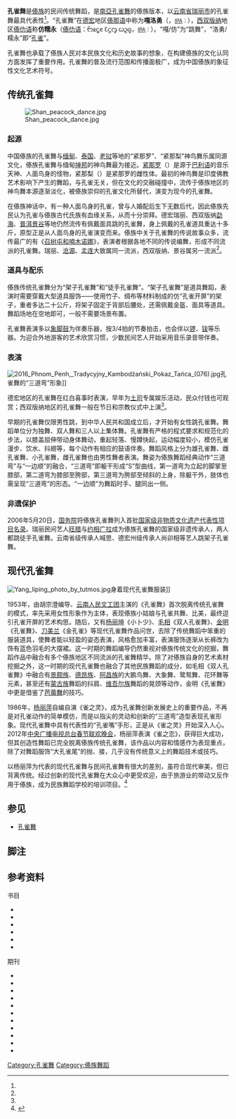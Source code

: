 {{中国非物质文化遗产
| 级别 = 国
| 名称 = 傣族孔雀舞
| 序号 = 130
| 编号项目 = Ⅲ-27<ref name="非遗网">{{cite web |title=傣族孔雀舞 |url=http://www.ihchina.cn/project_details/12970 |website=www.ihchina.cn |publisher=中国非物质文化遗产网 |access-date=2021-03-13 |archive-date=2021-06-04 |archive-url=https://web.archive.org/web/20210604221606/http://www.ihchina.cn/project_details/12970 }}</ref>
| 图片 = 
| 分类 = 传统舞蹈
| 申报地区或单位 = [[云南省|云南省]][[瑞丽市|瑞丽市]]
| 登录时间 = 2006
| 传承人 = [[约相|约相]]、[[旺腊|旺腊]]
}}

'''孔雀舞'''是[[傣族|傣族]]的民间传统舞蹈，是[[南亞|南亞]][[孔雀舞|孔雀舞]]的傣族版本，以[[云南省|云南省]][[瑞丽市|瑞丽市]]的孔雀舞最具代表性<ref name="非遗网"/>。“孔雀舞”在[[德宏傣族景颇族自治州|德宏]]地区[[傣那语|傣那语]]中称为'''嘎洛勇'''{{cfn|马向东等|y=2011|p=44}}（{{Lang-tdd|ᥐᥣᥲ ᥘᥨᥐ ᥕᥧᥒᥰ}}，<small>[[国际音标|IPA]]：{{IPA|/ka<sup>31</sup> lok<sup>53</sup> juŋ<sup>55</sup>/}}</small>），[[西双版纳傣族自治州|西双版纳]]地区[[傣仂语|傣仂语]]称'''仿糯永'''{{cfn|郑纯等|y=2000|p=205}}（[[傣仂语|傣仂语]]：ᦝᦸᧃᧉ ᦷᦓᧅ ᦍᦳᧂ，<small>[[国际音标|IPA]]：{{IPA|/fɔn<sup>4</sup> nok<sup>8</sup> juŋ<sup>2</sup>/}}</small>）。“嘎/仿”为“跳舞”{{cfn|孟尊贤|y=2007|p=6}}{{cfn|喻翠容|罗美珍|y=2003|p=296}}，“洛勇/糯永”即“[[孔雀|孔雀]]”{{cfn|孟尊贤|y=2007|p=1036}}{{cfn|喻翠容|罗美珍|y=2003|p=211}}。

孔雀舞也承载了傣族人民对本民族文化和历史故事的想象，在构建傣族的文化认同方面发挥了重要作用{{cfn|段世敏|李卫红|y=2015|p=114}}。孔雀舞的普及流行范围和传播面极广，成为中国傣族的象征性文化艺术符号{{cfn|石剑峰|石裕祖|y=2018|p=85}}。

==传统孔雀舞==

[[File:Shan_peacock_dance.jpg|thumb]]

===起源===

中国傣族的孔雀舞与[[缅甸|缅甸]]、[[泰国|泰国]]、[[老挝|老挝]]等地的“紧那罗”、“紧那梨”神鸟舞乐属同源文化{{cfn|朱海鹰|y=2018|p=66}}，傣族孔雀舞与缅甸[[掸邦|掸邦]]的神鸟舞最为接近{{cfn|朱海鹰|y=2018|p=65}}。[[紧那罗|紧那罗]]（{{lang-my|ကိန္နရာ}}）是源于[[巴利语|巴利语]]的音乐天神、人面鸟身的怪物，紧那梨（{{lang-my|ကိန္နရီ}}）是紧那罗的雌性体{{cfn|陈孺性|y=1962|p=28}}。最初的神鸟舞是印度佛教艺术影响下产生的舞蹈，与孔雀无关，但在文化的交融碰撞中，流传于傣族地区的神鸟舞本源逐渐淡化，被傣族崇仰的孔雀文化所替代，演变为现今的孔雀舞{{cfn|朱海鹰|y=2018|p=67}}。

在傣族神话中，有一种人面鸟身的孔雀，曾与人婚配后生下无数后代，因此傣族先民认为孔雀与傣族古代氏族有血缘关系，从而十分崇拜{{cfn|岩峰等|y=1999|p=287}}。德宏瑞丽、西双版纳[[勐海县|勐海]]、[[普洱市|普洱]][[景谷傣族彝族自治县|景谷]]等地仍然流传有佩戴面具跳的孔雀舞，身上佩戴的孔雀道具重达十多斤，原型正是从人面鸟身的孔雀演变而来{{cfn|岩峰等|y=1999|p=287}}。傣族中关于孔雀舞的传说故事众多，流传最广的有《[[召树屯|召树屯和喃木诺娜]]》，表演者根据各地不同的传说编舞，形成不同流派的孔雀舞{{cfn|赵世林|田婧|y=2010|p=54}}。瑞丽、[[沧源佤族自治县|沧源]]、[[孟连傣族拉祜族佤族自治县|孟连]]大致属同一流派，西双版纳、景谷属另一流派<ref name="李晓璇"/>。

===道具与配乐===

傣族传统孔雀舞分为“架子孔雀舞”和“徒手孔雀舞”{{cfn|石剑峰|石裕祖|y=2018|p=87}}。“架子孔雀舞”是道具舞蹈，表演时需要穿戴大型道具服饰——使用竹子、绸布等材料制成的仿“孔雀开屏”的架子，重者多达二十公斤{{cfn|郑好|y=2015|p=109}}，将架子固定于背部后腰处{{cfn|朱海鹰|y=2018|p=63}}，还需佩戴金盔、面具等道具{{cfn|郑好|y=2015|p=108}}。舞蹈场地在空地即可，一般不需要场景布置{{cfn|姜克微|y=2015|p=212}}。

孔雀舞表演多以[[象脚鼓|象脚鼓]]为伴奏乐器，按3/4拍的节奏拍击{{cfn|刘兰雨|y=2019|p=127}}，也会伴以[[锣|锣]]、[[钹|钹]]等乐器{{cfn|韦佳瑛|y=2015|p=110}}。为迎合外地游客的艺术欣赏习惯，少数民间艺人开始采用音乐录音带伴奏{{cfn|石剑峰|石裕祖|y=2018|p=91}}。

===表演===
[[File:2016_Phnom_Penh,_Tradycyjny_Kambodżański_Pokaz_Tańca_(076).jpg|thumb]]孔雀舞的“三道弯”形象]]

德宏地区的孔雀舞在红白喜事时表演，早年为[[土司|土司]]专属娱乐活动，民众付钱也可观赏；西双版纳地区的孔雀舞一般在节日和宗教仪式中上演<ref name="李晓璇"/>。

早期的孔雀舞仅限男性跳，到中华人民共和国成立后，才开始有女性跳孔雀舞{{cfn|周灿|尹卫东|景德萍|y=2011|p=183}}。舞蹈单位分为独舞、双人舞和三人以上集体舞{{cfn|周灿|尹卫东|景德萍|y=2011|p=183}}。孔雀舞有严格的程式要求和规范化的步法，以膝盖屈伸带动身体舞动，重起轻落、慢蹲快起，运动幅度较小{{cfn|刘兰雨|y=2019|p=127}}，模仿孔雀漫步、饮水、抖翅等{{cfn|石剑峰|石裕祖|y=2018|p=87}}，每个动作有相应的鼓语伴奏{{cfn|赵世林|田婧|y=2010|p=54}}。舞蹈风格上分为雄孔雀舞、雌孔雀舞、小孔雀舞，雌孔雀舞也由男性舞者表演{{cfn|赵世林|田婧|y=2010|p=54}}。舞姿为傣族舞蹈经典动作“三道弯”与“一边顺”的融合，“三道弯”即躯干形成“S”型曲线，第一道弯为立起的脚掌至膝部，第二道弯为膝部至胯部，第三道弯为胯部至倾斜的上身，除躯干外，肢体也需呈现“三道弯”的形态{{cfn|段世敏|李卫红|y=2015|p=112}}。“一边顺”为舞蹈时手、腿同出一侧{{cfn|姜克微|y=2015|p=211}}。

===非遗保护===

2006年5月20日，[[中华人民共和国国务院|国务院]]将傣族孔雀舞列入首批[[国家级非物质文化遗产代表性项目名录|国家级非物质文化遗产代表性项目名录]]{{cfn|周灿|尹卫东|景德萍|y=2011|p=183}}。瑞丽民间艺人[[旺腊|旺腊]]与[[约相|约相广拉]]成为傣族孔雀舞的国家级非遗传承人{{cfn|石剑峰|石裕祖|y=2018|p=88}}，两人都跳徒手孔雀舞{{cfn|石剑峰|石裕祖|y=2018|p=89}}。云南省级传承人喊思、德宏州级传承人尚卯相等艺人跳架子孔雀舞{{cfn|石剑峰|石裕祖|y=2018|p=90}}。

==现代孔雀舞==

[[File:Yang_liping_photo_by_tutmos.jpg|thumb]]身着现代孔雀舞服装]]

1953年，由胡宗澄编导、[[中国人民解放军昆明军区国防京剧团|云南人民文工团]]主演的《孔雀舞》首次脱离传统孔雀舞的模式，率先采用女性形象作为主体，表现傣族小姑娘与孔雀共舞、比美，最终逗引孔雀开屏的艺术构思{{cfn|余凯亮|y=2018|p=38}}。随后，又有[[杨丽坤|杨丽坤]]《小卜少》、[[毛相|毛相]]《双人孔雀舞》、[[金明_(1926年)|金明]]《孔雀舞》、[[刀美兰|刀美兰]]《金孔雀》等现代孔雀舞作品问世，去除了传统舞蹈中笨重的服装道具，使舞者能以轻盈的姿态表演，风格愈加丰富{{cfn|余凯亮|y=2018|p=38}}，表演服饰逐渐从长裤改为饰有蓝色羽毛的大摆裙{{cfn|郑好|y=2015|p=109}}。这一时期的舞蹈编导仍然重视对傣族传统文化的挖掘，舞蹈作品中融合有多个傣族地区不同流派的孔雀舞精华{{cfn|刘兰雨|y=2019|p=127}}。除了对傣族自身的艺术素材挖掘之外，这一时期的现代孔雀舞也融合了其他民族舞蹈的成分，如毛相《双人孔雀舞》中融合有[[景颇族|景颇族]]、[[德昂族|德昂族]]、[[阿昌族|阿昌族]]的大鹏鸟舞、大象舞、鹭鸳舞、花环舞等元素，甚至还有[[蒙古族|蒙古族]]舞蹈的抖肩、[[维吾尔族|维吾尔族]]舞蹈的晃颈等动作，金明《孔雀舞》中更是借鉴了[[芭蕾舞|芭蕾舞]]的技巧{{cfn|郑好|y=2015|p=109}}。

1986年，[[杨丽萍|杨丽萍]]自编自演《雀之灵》，成为孔雀舞创新发展史上的重要作品{{cfn|余凯亮|y=2018|p=38}}，不再是对孔雀动作的简单模仿，而是以指尖的灵动和创新的“三道弯”造型表现孔雀形象{{cfn|刘兰雨|y=2019|p=127}}。现代孔雀舞中具有代表性的“孔雀嘴”手形，正是从《雀之灵》开始深入人心{{cfn|常俊勇|y=2016|p=33}}。2012年[[中央广播电视总台春节联欢晚会|中央广播电视总台春节联欢晚会]]，杨丽萍表演《雀之恋》，获得巨大成功，但其创造性舞蹈已完全脱离傣族传统孔雀舞，该作品以内容和情感作为表现重点，除了对舞蹈服饰“大孔雀尾”的抛、接，几乎没有传统意义上的舞蹈技术或技巧{{cfn|余凯亮|y=2018|p=39}}。

以杨丽萍为代表的现代孔雀舞与民间孔雀舞有很大的差別，虽符合现代审美，但已背离传统。经过创新的现代孔雀舞在大众心中更受欢迎，由于旅游业的带动又反作用于傣族，成为民族舞蹈学校的培训项目。<ref name="李晓璇">{{cite web |author=李晓璇 |title=傣族人不认识的孔雀舞 |url=http://history.sina.com.cn/cul/zl/2014-08-22/120898386.shtml |publisher=新浪文化 |date=2014-08-22 |access-date=2021-03-14 |archive-url=https://web.archive.org/web/20150627202334/http://history.sina.com.cn/cul/zl/2014-08-22/120898386.shtml |archive-date=2015-06-27 |dead-url=no }}</ref>

==参见==
*[[孔雀舞|孔雀舞]]

==脚注==
{{reflist|30em}}

==参考资料==
{{refbegin}}
;书目
*{{cite book |author1=喻翠容 |author2=罗美珍 |title=傣仂汉词典 |location=[[北京|北京]] |publisher=[[民族出版社|民族出版社]] |date=2003 |isbn=7-105-05834-X |ref={{sfnref|喻翠容|罗美珍|2003}} }}
*{{cite book |author=孟尊贤 |title=傣汉词典 |location=[[昆明市|昆明]] |publisher=[[云南民族出版社|云南民族出版社]] |date=2007 |isbn=978-7-5367-3790-7 |ref={{sfnref|孟尊贤|2007}} }}
*{{cite book |author1=马向东,邵建萍,赵家富 主编 |author2=德宏州史志办 编 |title=德宏州志·文化卷 |location=[[芒市|芒市]] |publisher=[[德宏民族出版社|德宏民族出版社]] |date=2011 |isbn=7-80750-583-9 |ignore-isbn-error=true |ref={{sfnref|马向东等|2011}} }}
*{{cite book |author1=郑纯 总编 |author2=西双版纳傣族自治州地方志编纂委员会 编 |title=西双版纳傣族自治州志 下册 |location=[[北京|北京]] |publisher=[[新华出版社|新华出版社]] |date=2000 |isbn=7-5011-5422-8 |ref={{sfnref|郑纯等|2000}} }}
*{{cite book |author=[[陈孺性|陈孺性]] |title=模范缅华大辞典 |location=[[仰光|仰光]] |publisher=集美印务公司 |date=1962 |ref={{sfnref|陈孺性|1962}} }}
*{{cite book |author1=岩峰 主编 |author2=云南省民族事务委员会 编 |title=傣族文化大观 |location=昆明 |publisher=云南民族出版社 |date=1999 |isbn=7-5367-1849-7 |ref={{sfnref|岩峰等|1999}} }}

;期刊
*{{cite journal |author=朱海鹰 |title=傣族孔雀舞乐的“前世今生” |journal=中国音乐 |date=2018 |issue=1 |page=62-68 |doi=10.13812/j.cnki.cn11-1379/j.2018.01.009 |ref={{sfnref|朱海鹰|2018}} }}
*{{cite journal |author=余凯亮 |title=从《雀之灵》到《雀之恋》——试论“孔雀舞”的前世今生 |journal=艺海 |date=2018 |issue=8 |page=38-40 |ref={{sfnref|余凯亮|2018}} }}
*{{cite journal |author=刘兰雨 |title=舞蹈生态学视角下傣族孔雀舞的发展与变迁 |journal=大众文艺 |date=2019 |issue=8 |page=127 |ref={{sfnref|刘兰雨|2019}} }}
*{{cite journal |author=常俊勇 |title=当代傣族舞蹈风格特点探析——以杨丽萍的《雀之灵》为例 |journal=浙江工商职业技术学院学报 |date=2016 |volume=15 |issue=2 |page=31-34 |ref={{sfnref|常俊勇|2016}} }}
*{{cite journal |author=韦佳瑛 |title=浅析傣族孔雀舞的风格特征 |journal=黄河之声 |date=2015 |issue=8 |page=110-111 |ref={{sfnref|韦佳瑛|2015}} }}
*{{cite journal |author=郑好 |title=浅析傣族孔雀舞的传承与变迁 |journal=美与时代(下旬) |date=2015 |issue=10 |page=108-110 |doi=10.16129/j.cnki.mysdx.2015.10.038 |ref={{sfnref|郑好|2015}} }}
*{{cite journal |author1=周灿 |author2=尹卫东 |author3=景德萍 |title=少数民族非物质文化遗产德宏傣族孔雀舞的旅游价值及开发 |journal=经济研究导刊 |date=2011 |issue=24 |page=183-184 |ref={{sfnref|周灿|尹卫东|景德萍|2011}} }}
*{{cite journal |author1=赵世林 |author2=田婧 |title=民族文化遗产的客位保护与主位传承——以傣族国家级非物质文化遗产保护为例 |journal=云南民族大学学报(哲学社会科学版) |date=2010 |volume=27 |issue=5 |page=52-56 |doi=10.13727/j.cnki.53-1191/c.2010.05.004 |ref={{sfnref|赵世林|田婧|2010}} }}
*{{cite journal |author=姜克微 |title=傣族舞蹈的艺术特征分析 |journal=大舞台 |date=2015 |issue=1 |page=211-212 |doi=10.15947/j.cnki.dwt.2015.0106 |ref={{sfnref|姜克微|2015}} }}
*{{cite journal |author1=段世敏 |author2=李卫红 |title=傣族“孔雀舞”及其对傣族文化认同的影响 |journal=黑龙江民族丛刊 |date=2015 |issue=3 |page=111-114 |doi=10.16415/j.cnki.23-1021/c.2015.03.021 |ref={{sfnref|段世敏|李卫红|2015}} }}
*{{cite journal |author1=石剑峰 |author2=石裕祖 |title=翱翔在“南方丝绸之路”上的傣族孔雀舞——云南德宏傣族景颇族自治州瑞丽傣族孔雀舞个案调研 |journal=当代舞蹈艺术研究 |date=2018 |volume=3 |issue=3 |page=84-95 |ref={{sfnref|石剑峰|石裕祖|2018}} }}
{{refend}}

{{云南国家级非物质文化遗产}}
{{傣族}}
{{德宏主题}}

[[Category:孔雀舞|Category:孔雀舞]]
[[Category:傣族舞蹈|Category:傣族舞蹈]]